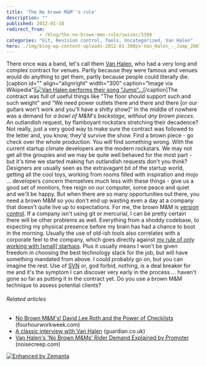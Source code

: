 ```yaml
---
title: 'The No brown M&M''s rule'
description: ""
published: 2012-01-10
redirect_from: 
            - /blog/the-no-brown-mms-rule/swizec/3390
categories: "Git, Revision control, Tools, Uncategorized, Van Halen"
hero: ./img/blog-wp-content-uploads-2012-01-300px-Van_Halen_-_Jump_2007-11-102.jpg
---
```

There once was a band, let's call them [Van Halen](http://www.van-halen.com "Van Halen"), who had a very long and complex contract for venues. Partly because they were famous and venues would do anything to get them, partly because people could literally die. \[caption id="" align="alignright" width="300" caption="Image via Wikipedia"][![Van Halen performs their song "Jump"...](./img/blog-wp-content-uploads-2012-01-300px-Van_Halen_-_Jump_2007-11-102.jpg 'Van Halen performs their song "Jump"...')](http://commons.wikipedia.org/wiki/File:Van_Halen_-_Jump_2007-11-10.jpg)\[/caption]The contract was full of useful things like "The floor should support such and such weight" and "We need power outlets there and there and there \[or our guitars won't work and you'll have a shitty show]" In the middle of nowhere was a demand for _a bowl of M&M's backstage, without any brown pieces_. An outlandish request, by flamboyant rockstars stretching their decadence? Not really, just a very good way to make sure the contract was followed to the letter and, you know, they'd survive the show. Find a brown piece - go check over the whole production. You _will_ find something wrong. With the current startup climate developers are the modern rockstars. We may not get all the groupies and we may be quite well behaved for the most part - but it's time we started making fun outlandish requests don't you think? Designers are usually seen as the extravagant bit of the startup world, getting all the cool toys, working from rooms filled with inspiration and mojo ... developers concern themselves much less with these things - give us a good set of monitors, free reign on our computer, some peace and quiet and we'll be happy. But when there are so many opportunities out there, you need a brown M&M so you don't end up wasting even a day at a company that doesn't quite live up to expectations. For me, the brown M&M is [version control](http://en.wikipedia.org/wiki/Revision_control "Revision control"). If a company isn't using git or mercurial, I can be pretty certain there will be other problems as well. Everything from a shoddy codebase, to expecting my physical presence before my brain has had a chance to boot in the morning. Usually the use of old-ish tools also correlates with a corporate feel to the company, which goes directly against [my rule of only working with \[small\] startups](http://swizec.com/blog/why-i-only-work-with-startups/swizec/2936). Plus it usually means I won't be given freedom in choosing the best technology stack for the job, but will have something mandated from above. I could probably go on, but you can imagine the rest. Use of [SVN](http://subversion.apache.org/ "Apache Subversion") or, god forbid, nothing, is a deal breaker for me and it's the symptom I can discover very early in the process ... haven't gone so far as putting it in the contract yet. Do you use a brown M&M technique to assess potential clients?

###### Related articles

- [No Brown M&M's! David Lee Roth and the Power of Checklists](http://www.fourhourworkweek.com/blog/2012/01/01/no-brown-mms-david-lee-roth-and-the-power-of-checklists/) (fourhourworkweek.com)
- [A classic interview with Van Halen](http://r.zemanta.com/?u=http%3A//www.guardian.co.uk/music/musicblog/2012/jan/04/valen-halen-david-lee-roth&a=69445001&rid=b1fa680b-accb-4c9c-9a28-6e4812ae6347&e=f775e713b9d76aa8a86b40cca9fd4251) (guardian.co.uk)
- [Van Halen's 'No Brown M&Ms' Rider Demand Explained by Promoter](http://www.noisecreep.com/2011/11/30/van-halens-brown-M-Ms-rider-demand/) (noisecreep.com)

[![Enhanced by Zemanta](http://img.zemanta.com/zemified_e.png?x-id=b1fa680b-accb-4c9c-9a28-6e4812ae6347)](http://www.zemanta.com/ "Enhanced by Zemanta")